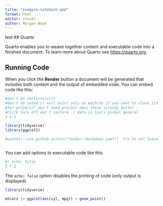 ```yaml
---
title: "example-notebook.qmd"
format: html
editor: visual
author: Morgan Wood
---
```

test
## Quarto

Quarto enables you to weave together content and executable code into a finished document. To learn more about Quarto see <https://quarto.org>.

## Running Code

When you click the **Render** button a document will be generated that includes both content and the output of embedded code. You can embed code like this:

```r
#don't do rm(list=ls())
#don't do setwd it will exist only on machine if you want to clone its annoying to reproduce 
#for projects^ don't need project does these already better
#click turn off don't restore .r data in tools global general 
1 + 1
```


```r
library(tidyverse)
library(ggplot2)

#usethis::use_github_action("render-rmarkdown.yaml")  try to not leave in markdown it is creating infrastructure normally do in console leaving for reference 



```
You can add options to executable code like this

```r
#| echo: false
2 * 2
```

The `echo: false` option disables the printing of code (only output is displayed).

```r
library(tidyverse)

mtcars |> ggplot(aes(cyl, mpg)) + geom_point()
```
